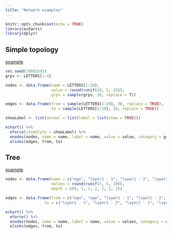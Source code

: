 ```yaml
---
title: "Network examples"
---
```


```r
knitr::opts_chunk$set(echo = TRUE)
library(echarts)
library(dplyr)
```

## Simple topology

[example](http://echarts.baidu.com/echarts2/doc/example/force1.html#-en)

```r
set.seed(19882505)
grps <- LETTERS[1:4]

nodes <- data.frame(name = LETTERS[1:20],
                    value = round(runif(20, 5, 25)),
                    grps = sample(grps, 20, replace = T))

edges <- data.frame(from = sample(LETTERS[1:20], 30, replace = TRUE),
                    to = sample(LETTERS[1:20], 30, replace = TRUE))

showLabel <- list(normal = list(label = list(show = TRUE)))

echart() %>% 
  eforce(itemStyle = showLabel) %>% 
  enodes(nodes, name = name, label = name, value = value, category = grps) %>% 
  elinks(edges, from, to)
```

## Tree

[example](http://echarts.baidu.com/echarts2/doc/example/force2.html#-en)

```r
nodes <- data.frame(name = c("ego", "layer1 - 1", "layer1 - 2", "layer2 - 1", "layer2 - 2", "layer2 - 3", "layer2 - 4"),
                    values = round(runif(7, 5, 10)),
                    depth = c(0, 1, 1, 2, 2, 2, 2))

edges <- data.frame(from = c("ego", "ego", "layer1 - 1", "layer1 - 2", "layer1 - 1", "layer1 - 2"),
                 to = c("layer1 - 1", "layer1 - 2", "layer2 - 1", "layer2 - 2", "layer2 - 3", "layer2 - 4"))

echart() %>% 
  eforce() %>% 
  enodes(nodes, name = name, label = name, value = values, category = depth, depth = depth) %>% 
  elinks(edges, from, to)
```
